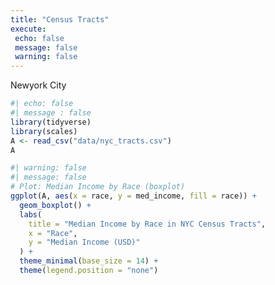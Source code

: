 ```yaml
---
title: "Census Tracts"
execute:
 echo: false
 message: false
 warning: false
---
```


Newyork City

```r
#| echo: false
#| message : false
library(tidyverse)
library(scales)
A <- read_csv("data/nyc_tracts.csv")
A
```
```r
#| warning: false
#| message: false
# Plot: Median Income by Race (boxplot)
ggplot(A, aes(x = race, y = med_income, fill = race)) +
  geom_boxplot() +
  labs(
    title = "Median Income by Race in NYC Census Tracts",
    x = "Race",
    y = "Median Income (USD)"
  ) +
  theme_minimal(base_size = 14) +
  theme(legend.position = "none")
```
